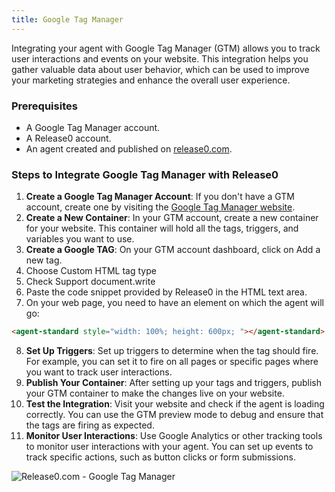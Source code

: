 ```yaml
---
title: Google Tag Manager
---
```

Integrating your agent with Google Tag Manager (GTM) allows you to track user interactions and events on your website. This integration helps you gather valuable data about user behavior, which can be used to improve your marketing strategies and enhance the overall user experience.
### Prerequisites
- A Google Tag Manager account.
- A Release0 account.
- An agent created and published on [release0.com](https://release0.com).
### Steps to Integrate Google Tag Manager with Release0
1. **Create a Google Tag Manager Account**: If you don't have a GTM account, create one by visiting the [Google Tag Manager website](https://tagmanager.google.com/).
2. **Create a New Container**: In your GTM account, create a new container for your website. This container will hold all the tags, triggers, and variables you want to use.
3. **Create a Google TAG**: On your GTM account dashboard, click on Add a new tag.
4. Choose Custom HTML tag type
5. Check Support document.write
6. Paste the code snippet provided by Release0 in the HTML text area.
7. On your web page, you need to have an element on which the agent will go:
```html
<agent-standard style="width: 100%; height: 600px; "></agent-standard>
```
8. **Set Up Triggers**: Set up triggers to determine when the tag should fire. For example, you can set it to fire on all pages or specific pages where you want to track user interactions.
9. **Publish Your Container**: After setting up your tags and triggers, publish your GTM container to make the changes live on your website.
10. **Test the Integration**: Visit your website and check if the agent is loading correctly. You can use the GTM preview mode to debug and ensure that the tags are firing as expected.
11. **Monitor User Interactions**: Use Google Analytics or other tracking tools to monitor user interactions with your agent. You can set up events to track specific actions, such as button clicks or form submissions.

<Frame style={{ maxWidth: '600px' }}>
  <img src="/images/integrations/google-tag-manager-integration.png" alt="Release0.com - Google Tag Manager" />
</Frame>
